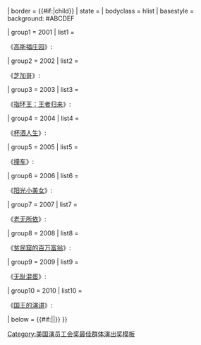 {{Navbox
| name      = 2001至2010年美国演员工会奖最佳电影群体演出奖
| title     = {{#if:{{{list only|}}}||[[美国演员工会奖|2001至2010年美国演员工会奖最佳电影群体演出奖]]}}
| border    = {{#if:{{{list only|}}}|child}}
| state     = {{{state<includeonly>|autocollapse</includeonly>}}}
| bodyclass = hlist
| basestyle = background: #ABCDEF

| group1 = 2001
| list1  = 
;《[[高斯福大宅謀殺案|高斯福庄园]]》: {{allow wrap|<small>[[艾琳·阿特金斯]]、[[鲍勃·巴拉班]]、[[阿兰·贝茨]]、[[查尔斯·丹斯]]、[[史蒂芬·弗莱]]、[[邁可·坎邦]]、[[理查·E·格蘭特]]、[[湯姆·荷蘭德]]、[[德雷克·雅可比]]、[[凯莉·麦克唐纳]]、[[海倫·美蘭]]、[[傑瑞米·諾森]]、[[克萊夫·歐文]]、[[瑞恩·菲利普]]、[[瑪姬·史密芙]]、[[杰拉丁·萨莫维尔]]、[[克莉斯汀·史考特·湯瑪斯]]、[[苏菲·汤普森]]、[[艾蜜莉·華森]]、[[詹姆斯·维尔拜]]</small>}}

| group2 = 2002
| list2  = 
;《[[芝加哥 (電影)|芝加哥]]》: {{allow wrap|<small>[[克莉絲汀·巴倫絲基]]、[[叶卡捷琳娜·斯切卡诺娃]]、[[泰雅·迪格斯]]、[[丹妮斯·法耶]]、[[科魯姆·費奧瑞]]、[[李察·基爾|理查·基尔]]、[[戴德里·古德温]]、[[拉蒂法女皇]]、[[劉玉玲]]、[[苏珊·米斯纳尔]]、[[Mýa]]、[[约翰·C·赖利]]、[[多米尼克·韦斯特]]、[[蕾妮·齐薇格]]、[[凯瑟琳·泽塔-琼斯]]</small>}}

| group3 = 2003
| list3  = 
;《[[指环王：王者归来]]》: {{allow wrap|<small>[[辛·艾斯丁]]、[[西恩·賓]]、[[凯特·布兰切特]]、[[奥兰多·布鲁姆]]、[[比利·包依德|比利·博伊德]]、[[伯纳德·希尔]]、[[伊恩·荷姆]]、[[伊恩·麦凯伦]]、[[多米尼克·莫納漢]]、[[維高·摩天臣]]、[[約翰·諾伯]]、[[米兰达·奥图]]、[[约翰·里斯-戴维斯]]、[[安迪·瑟克斯]]、[[莉芙·泰萊]]、[[卡爾·厄本]]、[[曉高·韋榮]]、[[大衛·溫漢]]、[[伊莱贾·伍德]]</small>}}

| group4 = 2004
| list4  = 
;《[[酒佬日記|杯酒人生]]》: {{allow wrap|<small>[[托马斯·哈登·丘奇]]、[[保罗·吉亚玛提]]、[[维吉妮娅·马德森]]、[[吳珊卓]]</small>}}

| group5 = 2005
| list5  = 
;《[[衝擊效應|撞车]]》: {{allow wrap|<small>[[卢达克里斯]]、[[珊卓·布拉克]]、[[唐·钱德尔]]、[[麥·迪倫]]、[[珍妮弗·艾斯波西多]]、[[威廉·菲克纳]]、[[布蘭登·費雪]]、[[泰伦斯·霍华德]]、[[譚蒂·紐頓]]、[[瑞恩·菲利普]]、[[拉伦兹·泰特]]</small>}}

| group6 = 2006
| list6  = 
;《[[小太陽的願望|阳光小美女]]》: {{allow wrap|<small>[[亞倫·阿金]]、[[艾碧·貝絲琳]]、[[史提夫·加維]]、[[東妮·克莉蒂]]、[[保羅·達諾]]、[[格雷戈·金尼爾]]</small>}}

| group7 = 2007
| list7  = 
;《[[險路勿近|老无所依]]》: {{allow wrap|<small>[[哈維爾·巴登]]、[[喬許·布洛林]]、[[加瑞特·迪拉胡特]]、[[泰丝·哈珀]]、[[伍迪·哈里森]]、[[湯米·李·瓊斯]]、[[凯莉·麦克唐纳]]</small>}}

| group8 = 2008
| list8  = 
;《[[貧民百萬富翁|贫民窟的百万富翁]]》: {{allow wrap|<small>[[鲁比娜·阿里]]、[[塔奈·切赫达]]、[[阿术托什·罗布·加吉瓦拉]]、[[阿扎鲁丁·默罕默德·伊斯梅尔]]、[[亚尼·卡普]]、[[伊凡·卡漢]]、[[阿什·马赫什·舍德卡]]、[[坦维·加尼甚·隆卡]]、[[麦活·米泰尔]]、[[戴夫·帕特尔]]、[[芙蕾达·平托]]</small>}}

| group9 = 2009
| list9  = 
;《[[惡棍特工|无耻混蛋]]》: {{allow wrap|<small>[[丹尼爾·布爾]]、[[奧古斯特·迪赫]]、[[朱莉·德赖弗斯]]、[[麥可·法斯賓達]]、[[西尔维斯特·格罗斯]]、[[雅基·伊多]]、[[黛安·克魯格]]、[[梅蘭妮·蘿倫]]、[[丹尼斯·门诺切特]]、[[麥克·邁爾斯]]、[[畢·彼特]]、[[艾利·羅斯]]、[[蒂尔·施威格]]、[[羅德·泰勒]]、[[克里斯托弗·瓦尔兹]]、[[马丁·乌特克]]</small>}}

| group10 = 2010
| list10  = 
;《[[国王的演讲]]》: {{allow wrap|<small>[[安东尼·安德鲁斯]]、[[海伦娜·博纳姆·卡特]]、[[詹妮弗·艾莉]]、[[哥連·費夫]]、[[邁可·坎邦]]、[[德雷克·雅可比]]、[[盖·皮尔斯]]、[[杰弗里·拉什]]、[[蒂莫西·斯波]] </small>}}

| below = {{#if:{{{list only|}}}||{{美国演员工会奖最佳电影群体演出奖页脚模板}}}}
}}<noinclude>
{{collapsible option}}
[[Category:美国演员工会奖最佳群体演出奖模板]]
</noinclude>